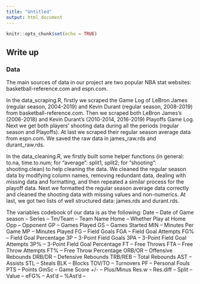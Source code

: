 ```yaml
---
title: "Untitled"
output: html_document
---
```


```r
knitr::opts_chunk$set(echo = TRUE)
```



## Write up

### Data

The main sources of data in our project are two popular NBA stat websites: basketball-reference.com and espn.com.

In the data_scraping.R, firstly we scraped the Game Log of LeBron James (regular season, 2004-2019) and Kevin Durant (regular season, 2008-2019) from basketball-reference.com. Then we scraped both LeBron James's (2006-2018) and Kevin Durant's (2010-2014, 2016-2019) Playoffs Game Log. Next we get both players' shooting data during all the periods (regular season and Playoffs). At last we scraped their regular season average data from espn.com. We saved the raw data in james_raw.rds and durant_raw.rds.

In the data_cleaning.R, we firstly built some helper functions (in general: to.na, time.to.num; for "average": split1, split2; for "shooting": shooting.clean) to help cleaning the data. We cleaned the regular season data by modifying column names, removing redundant data, dealing with missing data and formatting, and then repeated a similar process for the playoff data. Next we formatted the regular season average data correctly and cleaned the shooting data with missing values and non-numerics. At last, we got two lists of well structured data: james.rds and durant.rds.

The variables codebook of our data is as the following:
Date -- Date of Game
season -- 
Series -- 
Tm/Team -- Team Name
Home -- Whether Play at Home
Opp -- Opponent
GP -- Games Played
GS -- Games Started
MIN -- Minutes Per Game
MP -- Minutes Played
FG -- Field Goals
FGA -- Field Goal Attempts
FG% -- Field Goal Percentage
3P -- 3-Point Field Goals
3PA -- 3-Point Field Goal Attempts
3P% -- 3-Point Field Goal Percentage
FT -- Free Throws
FTA -- Free Throw Attempts
FT% -- Free Throw Percentage
ORB/OR -- Offensive Rebounds
DRB/DR -- Defensive Rebounds
TRB/REB -- Total Rebounds
AST -- Assists
STL -- Steals
BLK -- Blocks
TOV/TO -- Turnovers
PF -- Personal Fouls
PTS -- Points
GmSc -- Game Score
+/- -- Plus/Minus
Res.w -- 
Res.diff --
Split -- 
Value --
eFG% -- 
Ast'd -- 
%Ast'd -- 




